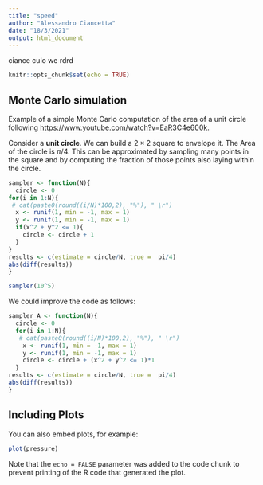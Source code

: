 ```yaml
---
title: "speed"
author: "Alessandro Ciancetta"
date: "18/3/2021"
output: html_document
---
```

ciance culo we rdrd

```r
knitr::opts_chunk$set(echo = TRUE)
```

## Monte Carlo simulation

Example of a simple Monte Carlo computation of the area of a unit circle following <https://www.youtube.com/watch?v=EaR3C4e600k>.

Consider a **unit circle**. We can build a $2 \times 2$ square to envelope it. The Area of the circle is $\pi/4$. This can be approximated by sampling many points in the square and by computing the fraction of those points also laying within the circle.

```r
sampler <- function(N){
  circle <- 0 
for(i in 1:N){
 # cat(paste0(round((i/N)*100,2), "%"), " \r")
  x <- runif(1, min = -1, max = 1)
  y <- runif(1, min = -1, max = 1)
  if(x^2 + y^2 <= 1){
    circle <- circle + 1
  }
}
results <- c(estimate = circle/N, true =  pi/4)
abs(diff(results))
}

sampler(10^5)
```

We could improve the code as follows:

```r
sampler_A <- function(N){
  circle <- 0 
  for(i in 1:N){
   # cat(paste0(round((i/N)*100,2), "%"), " \r")
    x <- runif(1, min = -1, max = 1)
    y <- runif(1, min = -1, max = 1)
    circle <- circle + (x^2 + y^2 <= 1)*1
  }
results <- c(estimate = circle/N, true =  pi/4)
abs(diff(results))
}
```

## Including Plots

You can also embed plots, for example:

```r
plot(pressure)
```

Note that the `echo = FALSE` parameter was added to the code chunk to prevent printing of the R code that generated the plot.
